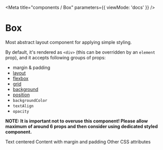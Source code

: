 

<Meta
    title="components / Box"
    parameters={{
        viewMode: 'docs'
    }}
/>

# Box

Most abstract layout component for applying simple styling.

By default, it's rendered as `<div>` (this can be overridden by an `element` prop), and it accepts following groups of props:

- <LinkTo kind="docs-margin-padding--page">margin & padding</LinkTo>
- <a href="https://styled-system.com/table#layout" target="_blank">layout</a>
- <a href="https://styled-system.com/table#flexbox" target="_blank">flexbox</a>
- <a href="https://styled-system.com/table#grid" target="_blank">grid</a>
- <a href="https://styled-system.com/table#background" target="_blank">background</a>
- <a href="https://styled-system.com/table#position" target="_blank">position</a>
- `backgroundColor`
- `textAlign`
- `opacity`

**NOTE: It is important not to overuse this component! Please allow maximum of around 6 props and then consider using dedicated styled component.**

<Canvas withSource="open">
    <Story name="TextAlign">
        <Box textAlign="center">
            Text centered
        </Box>
    </Story>
</Canvas>

<Canvas withSource="open">
    <Story name="MarginPadding">
        <Box ml="xxl" py={20}>
            Content with margin and padding
        </Box>
    </Story>
</Canvas>

<Canvas withSource="open">
    <Story name="OtherExamples">
        <Box opacity="0.5" position="relative" left="12px">
            Other CSS attributes
        </Box>
    </Story>
</Canvas>

<ArgsTable of={Box} />
